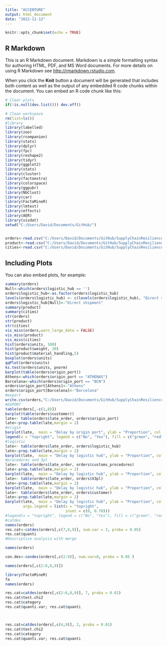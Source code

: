 ```yaml
---
title: "ACCENTURE"
output: html_document
date: "2022-11-12"
---
```


```r
knitr::opts_chunk$set(echo = TRUE)
```

## R Markdown

This is an R Markdown document. Markdown is a simple formatting syntax for authoring HTML, PDF, and MS Word documents. For more details on using R Markdown see <http://rmarkdown.rstudio.com>.

When you click the **Knit** button a document will be generated that includes both content as well as the output of any embedded R code chunks within the document. You can embed an R code chunk like this:

```r
# Clear plots
if(!is.null(dev.list())) dev.off()

# Clean workspace
rm(list=ls())
#library
library(labelled)
library(zoo)
library(rcompanion)
library(stats)
library(dplyr)
library(fpc)
library(reshape2)
library(tidyr)
library(ggplot2)
library(stats)
library(cluster)
library(factoextra)
library(colorspace)
library(ggpubr)
library(NbClust)
library(car)
library(FactoMineR)
library(lmtest)
library(effects)
library(AER)
library(visdat)
setwd("C:/Users/David/Documents/GitHub/")


orders<-read.csv("C:/Users/David/Documents/GitHub/SupplyChainResilience-Datathon-2022-UPC/RAW_DATA/orders.csv", sep = ";")
product<-read.csv("C:/Users/David/Documents/GitHub/SupplyChainResilience-Datathon-2022-UPC/RAW_DATA/product_attributes.csv", sep = ",")
cities<-read.csv("C:/Users/David/Documents/GitHub/SupplyChainResilience-Datathon-2022-UPC/RAW_DATA/cities_data.csv", sep = ";")


```

## Including Plots

You can also embed plots, for example:

```r
summary(orders)
Null<-which(orders$logistic_hub == '')
orders$logistic_hub<-as.factor(orders$logistic_hub)
levels(orders$logistic_hub) <- c(levels(orders$logistic_hub), "Direct shipment")
orders$logistic_hub[Null]<-"Direct shipment"
summary(product)
summary(cities)
str(orders)
str(product)
str(cities)
vis_miss(orders,warn_large_data = FALSE)
vis_miss(product)
vis_miss(cities)
hist(orders$units, 100)
hist(product$weight, 20)
hist(product$material_handling,5)
boxplot(orders$units)
qqPlot(orders$units)
ks.test(orders$units, pnorm)
barplot(table(orders$origin_port))
Athens<-which(orders$origin_port == "ATHENAS")
Barcelona<-which(orders$origin_port == "BCN")
orders$origin_port[Athens]<-"Athens"
orders$origin_port[Barcelona]<-"Barcelona"
#export
write.csv(orders,"C:/Users/David/Documents/GitHub/SupplyChainResilience-Datathon-2022-UPC/PREPROCED_DATA/orders.csv", row.names = FALSE)
#EXPORT
table(orders[,-c(1,8)])
barplot(table(orders$customer))
late<- table(orders$late_order, orders$origin_port)
late<-prop.table(late,margin = 2)
#origin
barplot(late,  main = "Delay by origin port", ylab = "Proportion", col = c("green", "red"))
legend(x = "topright", legend = c("No", "Yes"), fill = c("green", "red"), title = "Delay")
#logistic
late<- table(orders$late_order, orders$logistic_hub)
late<-prop.table(late,margin = 2)
barplot(late,  main = "Delay by logistic hub", ylab = "Proportion", col = c("green", "red"), las = 2, width = 0.5, legend= TRUE) 
#procedures and 3pl
late<- table(orders$late_order, orders$customs_procedures)
late<-prop.table(late,margin = 2)
barplot(late,  main = "Delay by logistic hub", ylab = "Proportion", col = c("green", "red"), las = 2, width = 0.5, legend= TRUE) 
late<- table(orders$late_order, orders$X3pl)
late<-prop.table(late,margin = 2)
barplot(late,  main = "Delay by logistic hub", ylab = "Proportion", col = c("green", "red"), las = 2, width = 0.5, legend= TRUE) 
late<- table(orders$late_order, orders$customer)
late<-prop.table(late,margin = 2)
barplot(late,  main = "Delay by logistic hub", ylab = "Proportion", col = c("green", "red"), las = 2, width = 0.5, legend.text = TRUE, 
        args.legend = list(x = "topright",
                           inset = c(0, 0.70)))
#legend(x = "topright", legend = c("No", "Yes"), fill = c("green", "red"), title = "Delay")
#catdes
names(orders)
res.cat<-catdes(orders[,c(7,8,9)], num.var = 3, proba = 0.05)
res.cat$quanti
#Descriptive analysis with merge

```





```R
names(orders)

con.des<-condes(orders[,c(2:9)], num.var=8, proba = 0.05 )

names(orders[,c(2:6,8,9)])

library(FactoMineR)
fa
names(orders)

res.cat=catdes(orders[,c(2:6,8,9)], 7, proba = 0.01) 
res.cat$test.chi2
res.cat$category
res.cat$quanti.var; res.cat$quanti



res.cat=catdes(orders[,c(4,9)], 2, proba = 0.01) 
res.cat$test.chi2
res.cat$category
res.cat$quanti.var; res.cat$quanti


```





